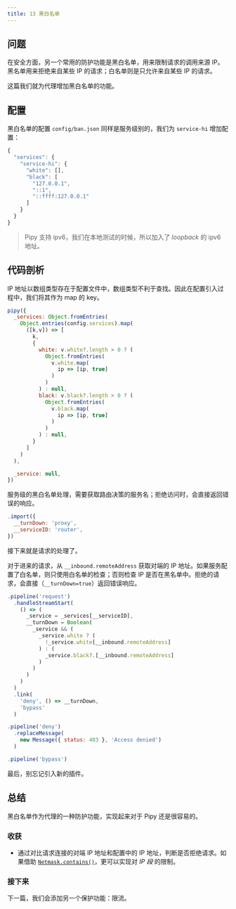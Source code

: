 ```yaml
---
title: 13 黑白名单
---
```


## 问题

在安全方面，另一个常用的防护功能是黑白名单，用来限制请求的调用来源 IP。黑名单用来拒绝来自某些 IP 的请求；白名单则是只允许来自某些 IP 的请求。

这篇我们就为代理增加黑白名单的功能。

## 配置

黑白名单的配置 `config/ban.json` 同样是服务级别的，我们为 `service-hi` 增加配置：

```js
{
  "services": {
    "service-hi": {
      "white": [],
      "black": [
        "127.0.0.1",
        "::1",
        "::ffff:127.0.0.1"
      ]
    }
  }
}
```

> Pipy 支持 ipv6，我们在本地测试的时候，所以加入了 *loopback* 的 ipv6 地址。

## 代码剖析

IP 地址以数组类型存在于配置文件中，数组类型不利于查找。因此在配置引入过程中，我们将其作为 map 的 key。

```js
pipy({
  _services: Object.fromEntries(
    Object.entries(config.services).map(
      ([k,v]) => [
        k,
        {
          white: v.white?.length > 0 ? (
            Object.fromEntries(
              v.white.map(
                ip => [ip, true]
              )
            )
          ) : null,
          black: v.black?.length > 0 ? (
            Object.fromEntries(
              v.black.map(
                ip => [ip, true]
              )
            )
          ) : null,
        }
      ]
    )
  ),

  _service: null,
})
```

服务级的黑白名单处理，需要获取路由决策的服务名；拒绝访问时，会直接返回错误的响应。

```js
.import({
  __turnDown: 'proxy',
  __serviceID: 'router',
})
```

接下来就是请求的处理了。

对于进来的请求，从 `__inbound.remoteAddress` 获取对端的 IP 地址。如果服务配置了白名单，则只使用白名单的检查；否则检查 IP 是否在黑名单中。拒绝的请求，会直接（`__turnDown=true`）返回错误响应。

```js
.pipeline('request')
  .handleStreamStart(
    () => (
      _service = _services[__serviceID],
      __turnDown = Boolean(
        _service && (
          _service.white ? (
            !_service.white[__inbound.remoteAddress]
          ) : (
            _service.black?.[__inbound.remoteAddress]
          )
        )
      )
    )
  )
  .link(
    'deny', () => __turnDown,
    'bypass'
  )

.pipeline('deny')
  .replaceMessage(
    new Message({ status: 403 }, 'Access denied')
  )

.pipeline('bypass')  
```

最后，别忘记引入新的插件。

## 总结

黑白名单作为代理的一种防护功能，实现起来对于 Pipy 还是很容易的。

### 收获

* 通过对比请求连接的对端 IP 地址和配置中的 IP 地址，判断是否拒绝请求。如果借助 [`Netmask.contains()`](/reference/Netmask/contains)，更可以实现对 *IP 段* 的限制。

### 接下来

下一篇，我们会添加另一个保护功能：限流。
